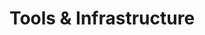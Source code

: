 ---
title: "Tools & Infrastructure"
skills:
  - Azure Cloud Services
  - AWS Cloud Services
  - Docker
  - Docker-compose
  - Postman
---